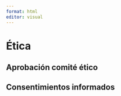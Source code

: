 ```yaml
---
format: html
editor: visual
---
```


# Ética {#etica}

## Aprobación comité ético


## Consentimientos informados

